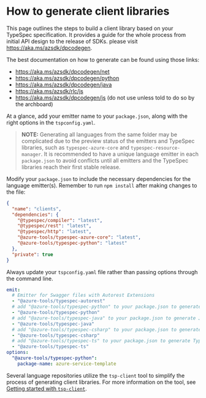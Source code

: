 
# How to generate client libraries

This page outlines the steps to build a client library based on your TypeSpec specification. It provides a guide for the whole process from initial API design to the release of SDKs. please visit https://aka.ms/azsdk/dpcodegen.

The best documentation on how to generate can be found using those links:

- https://aka.ms/azsdk/dpcodegen/net
- https://aka.ms/azsdk/dpcodegen/python
- https://aka.ms/azsdk/dpcodegen/java
- https://aka.ms/azsdk/rlc/js
- https://aka.ms/azsdk/dpcodegen/js (do not use unless told to do so by the archboard)

At a glance, add your emitter name to your `package.json`, along with the right options in the `tspconfig.yaml`.

> **NOTE:** Generating all languages from the same folder may be complicated due to the preview status of the emitters and TypeSpec libraries, such as `typespec-azure-core` and `typespec-resource-manager`.
> It is recommended to have a unique language emitter in each `package.json` to avoid conflicts until all emitters and the TypeSpec libraries reach their first stable release.

Modify your `package.json` to include the necessary dependencies for the language emitter(s). Remember to run `npm install` after making changes to the file:

```json
{
  "name": "clients",
  "dependencies": {
    "@typespec/compiler": "latest",
    "@typespec/rest": "latest",
    "@typespec/http": "latest",
    "@azure-tools/typespec-azure-core": "latest",
    "@azure-tools/typespec-python": "latest"
  },
  "private": true
}
```

Always update your `tspconfig.yaml` file rather than passing options through the command line.

```yaml
emit:
  # Emitter for Swagger files with Autorest Extensions
  - "@azure-tools/typespec-autorest"
  # add "@azure-tools/typespec-python" to your package.json to generate Python code
  - "@azure-tools/typespec-python"
  # add "@azure-tools/typespec-java" to your package.json to generate Java code
  - "@azure-tools/typespec-java"
  # add "@azure-tools/typespec-csharp" to your package.json to generate C# code
  - "@azure-tools/typespec-csharp"
  # add "@azure-tools/typespec-ts" to your package.json to generate Typescript code
  - "@azure-tools/typespec-ts"
options:
  "@azure-tools/typespec-python":
    package-name: azure-service-template
```

Several language repositories utilize the `tsp-client` tool to simplify the process of generating client libraries. For more information on the tool, see [Getting started with `tsp-client`](<./../Generating with tsp-client/tsp_client.md>).
